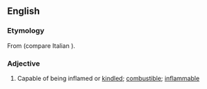 ==English==

===Etymology===
From {{etyl|la|en}} {{m|la|accendō||I kindle, light (a fire)}} {{suffix||ible|lang=en}} (compare Italian {{m|it|accendibile}}).

===Adjective===
{{en-adj}}

# {{lb|en|obsolete}} Capable of being inflamed or [[kindle]]d; [[combustible]]; [[inflammable]]
#: {{rfquotek|Ure}}